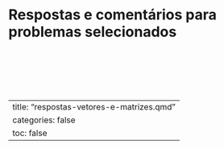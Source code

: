 # Respostas e comentários para problemas selecionados {#sec-respostas-vetores-e-matrizes}

<!-- PROBLEMAS DIRETOS -->
<!-- Contagem de positivos em vetor -->
``` .include
```

<!-- Valor mínimo em vetor -->
``` .include
```

<!-- Movimentação do mínimo para início do vetor -->
``` .include
```

<!-- Preenchimento de vetor com divisores -->
``` .include
```

<!-- Vetor contém elemento -->
``` .include
```

<!-- Inserção simples em vetor -->
``` .include
```






<!-- PROBLEMAS CONTEXTUALIZADOS -->
<!-- kNN dadas as distâncias -->
``` .include
```

---
title: "respostas-vetores-e-matrizes.qmd"
categories: false
toc: false
---
